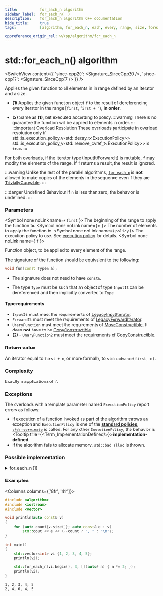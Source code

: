 ```yaml
---
title:			for_each_n algorithm
sidebar_label:	for_each_n(  )
description:	for_each_n algorithm C++ documentation
hide_title:		true
tags:			[algorithm, for_each_n, each, every, range, size, foreach]

cppreference_origin_rel: w/cpp/algorithm/for_each_n
---
```



<!-- Terms -->


<!----------------- Codes ---------------------->


# std::for_each_n() algorithm

<SwitchView content={{
  'since-cpp20': <Signature_SinceCpp20 />,
  'since-cpp17': <Signature_SinceCpp17 />
}} />

Applies the given function to all elements in in range defined by an iterator and a size.

- **(1)** Applies the given function object `f` to the result of dereferencing every iterator in the range [`first`, `first + n`), **in order**.

- **(2)** Same as **(1)**, but executed according to policy.
	:::warning
	There is no guarantee the function will be applied to elements in order.
	:::
	:::important Overload Resolution
	These overloads participate in overload resolution only if
	<Until v='cpp20'> std::is_execution_policy_v&lt;std::decay_t&lt;ExecutionPolicy&gt;&gt; </Until> <Since v='cpp20'>std::is_execution_policy_v&lt;std::remove_cvref_t&lt;ExecutionPolicy&gt;&gt;</Since> is <code>true</code>.
	:::

For both overloads, if the iterator type (InputIt/ForwardIt) is mutable, `f` may modify the elements of the range.
If `f` returns a result, the result is ignored.

:::warning
Unlike the rest of the parallel algorithms, [`for_each_n`](#) is **not** allowed to make copies of the elements in the sequence even if they are [TriviallyCopyable](/docs/named_req/TriviallyCopyable).
:::

:::danger Undefined Behaviour
If `n` is less than zero, the <Tooltip title={Term_UndefinedBehaviour}>behavior is undefined</Tooltip>.
:::

### Parameters

<SymbolTable>

  <Symbol none noLink name={ <code>first</code> }>
    The beginning of the range to apply the function to.
  </Symbol>
  <Symbol none noLink name={ <code>n</code> }>
    The number of elements to apply the function to.
  </Symbol>
  <Symbol none noLink name={ <code>policy</code> }>
    The execution policy to use. See <a href="#">execution policy</a> for details.
  </Symbol>
  <Symbol none noLink name={ <code>f</code> }>

Function object, to be applied to every element of the range.

The signature of the function should be equivalent to the following:
```cpp
void fun(const Type& a);
```
- The signature does not need to have `const&`.
- The type `Type` must be such that an object of type `InputIt` can be dereferenced and then implicitly converted to `Type`.


  </Symbol>

</SymbolTable>

#### Type requirements
- `InputIt` must meet the requirements of [LegacyInputIterator](/docs/named_req/LegacyInputIterator).
- `ForwardIt` must meet the requirements of [LegacyForwardIterator](/docs/named_req/LegacyForwardIterator).
- `UnaryFunction` must meet the requirements of [MoveConstructible](/docs/named_req/MoveConstructible). It does **not** have to be [CopyConstructible](/docs/named_req/CopyConstructible)
- **(2)** - `UnaryFunction2` must meet the requirements of [CopyConstructible](/docs/named_req/CopyConstructible).

### Return value

An iterator equal to `first + n`, or more formally, to `std::advance(first, n)`.

### Complexity

Exactly `n` applications of `f`.

### Exceptions

The overloads with a template parameter named `ExecutionPolicy` report errors as follows:
- If execution of a function invoked as part of the algorithm throws an exception and `ExecutionPolicy` is one of the [**standard policies**](#), [`std::terminate`](#) is called.
	For any other `ExecutionPolicy`, the behavior is <Tooltip title={<Term_ImplementationDefined/>}>**implementation-defined**</Tooltip>.
- If the algorithm fails to allocate memory, `std::bad_alloc` is thrown.

### Possible implementation

<details>
<summary>for_each_n (1)</summary>

```cpp
template<class InputIt, class Size, class UnaryFunction>
InputIt for_each_n(InputIt first, Size n, UnaryFunction f)
{
    for (Size i = 0; i < n; ++first, (void) ++i)
        f(*first);

    return first;
}
```

</details>

### Examples

<Columns columns={['8fr', '4fr']}>
<div>

```cpp title='Main.cpp' showLineNumbers
#include <algorithm>
#include <iostream>
#include <vector>

void println(auto const& v)
{
    for (auto count{v.size()}; auto const& e : v)
        std::cout << e << (--count ? ", " : "\n");
}

int main()
{
    std::vector<int> vi {1, 2, 3, 4, 5};
    println(vi);

    std::for_each_n(vi.begin(), 3, [](auto& n) { n *= 2; });
    println(vi);
}
```

</div>
<div>

```plaintext title="Output"
1, 2, 3, 4, 5
2, 4, 6, 4, 5
```

</div>
</Columns>
